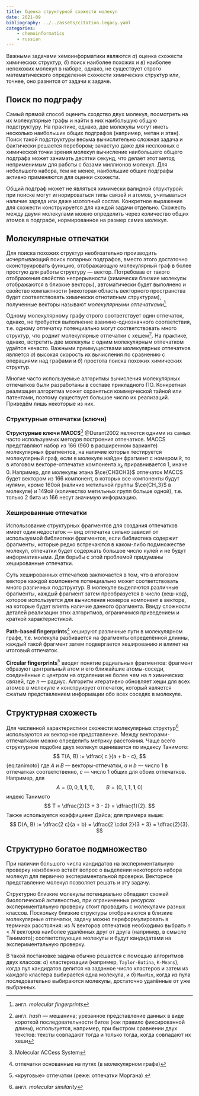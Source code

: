 ```yaml
---
title: Оценка структурной схожести молекул
date: 2021-09
bibliography: ../../assets/citation.legacy.yaml
categories:
    - chemoinformatics
    - russian
---
```


Важными задачами хемоинформатики являются _а_) оценка схожести химических структур, _б_) поиск наиболее похожих и _в_) наиболее непохожих молекул в наборе, однако, не существует строго математического определения схожести химических структур или, точнее, оно разнится от задачи к задаче.

## Поиск по подграфу

Самый прямой способ оценить сходство двух молекул, посмотреть на их молекулярные графы и найти в них наибольшую общую подструктуру. На практике, однако, две молекулы могут иметь несколько наибольших общих подграфов (например, метан и этан). Поиск такой подструктуры весьма вычислительно сложная задача и фактически решается перебором; зачастую даже для несложных с химической точки зрения молекул вычисление наибольшего общего подграфа может занимать десятки секунд, что делает этот метод неприменимым для работы с базами миллионов молекул. Для небольшого набора, тем не менее, наибольшие общие подграфы активно применяются для оценки схожести.

Общий подграф может не являться химически валидной структурой: при поиске могут игнорироваться типы связей и атомов, учитываться наличие заряда или даже изотопный состав. Конкретное выражение для схожести конструируется для каждой задачи отдельно. Схожесть между двумя молекулами можно определить через количество общих атомов в подграфе, нормированное на размер самих молекул. 


## Молекулярные отпечатки

Для поиска похожих структур необязательно производить исчерпывающий поиск попарных подграфов, вместо этого достаточно сконструировать функцию, отображающую молекулярный граф в более простую для работы структуру --- вектор. Потребовав от такого отображения свойство непрерывности (химически близкие молекулы отображаются в близкие векторы), автоматически будет выполнено и свойство компактности (некоторая область векторного пространства будет соответствовать химически отнотипным структурам), полученные векторы называют _молекулярными отпечатками_^[англ. _molecular fingerprints_].

Одному молекулярному графу строго соответствует один отпечаток, однако, не требуется выполнение взаимно-однозначного соответствия, т.е. одному отпечатку потенциально могут соответствовать много структур, что роднит молекулярные отпечатки с хешем^[англ. _hash_ --- мешанина; урезанное представление данных в виде короткой последовательности битов (как правило фиксированной длины), используется, например, при быстром сравнении двух текстов: тексты совпадают тогда и только тогда, когда совпадают их хеши]. На практике, однако, встретить две молекулы с одним молекулярным отпечатком удаётся нечасто. Важными преимуществами молекулярных отпечатков является _а_) высокая скорость их вычисления по сравнению с операциями над графами и _б_) простота поиска похожих химических структур. 

Многие часто используемые алгоритмы вычисления молекулярных отпечатков были разработаны в составе прикладного ПО. Конкретная реализация алгоритма может охраняться коммерческой тайной или патентами, поэтому существует большое число их реализаций. Приведём лишь некоторые из них.

### Структурные отпечатки (ключи)

**Структурные ключи MACCS**^[Molecular ACCess System] @Durant2002 являются одними из самых часто используемых методов построения отпечатков. MACCS представляют набор из 166 (960 в расширенном варианте) молекулярных фрагментов, на наличие которых тестируется молекулярный граф, если в молекуле найден фрагмент с номером $k$, то в итоговом векторе-отпечатке компонента $x_k$ приравнивается $1$, иначе $0$. Например, для молекулы этана $\ce{CH3CH3}$ отпечаток MACCS будет вектором из 166 компонент, в которых все компоненты будут нулями, кроме 160ой (наличие метильной группы $\ce{CH_3}$ в молекуле) и 149ой (количество метильных групп больше одной), т.е. только 2 бита из 166 несут значимую информацию.


### Хешированные отпечатки

Использование структурных фрагментов для создания отпечатков имеет один недостаток --- вид отпечатка сильно зависит от используемой библиотеки фрагментов, если библиотека содержит фрагменты, которые редко встречаются в каком-либо подмножестве молекул, отпечатки будет содержать большое число нулей и не будут информативными. Для борьбы с этой проблемой придуманы хешированные отпечатки.

Суть хешированных отпечатков заключается в том, что в итоговом векторе каждой компоненте потенциально может соответствовать много различных подструктур. В молекуле выделяются различные фрагменты, каждый фрагмент затем преобразуется в число (хеш-код), которое используется для вычисления номеров компонент в векторе, на которые будет влиять наличие данного фрагмента. Ввиду сложности деталей реализации этих алгоритмов, ограничимся приведением и краткой характеристикой.

**Path-based fingerprints**^[отпечатки основанные на путях (в молекулярном графе)] хешируют различные пути в молекулярном графе, т.е. молекула разбивается на фрагменты определённой длинны, каждый такой фрагмент затем подвергается хешированию и влияет на итоговый отпечаток.
    
**Circular fingerprints**^[«круговые» отпечатки (реже: отпечатки Моргана) ] вводят понятие радиальных фрагментов: фрагмент образуют центральный атом и его ближайшие атомы-соседи, соединённые с центром на отдалении не более чем на $n$ химических связей, где $n$ --- радиус. Алгоритм итеративно обновляет хеши для всех атомов в молекуле и конструирует отпечаток, который является сжатым представлением информации обо всех соседях в молекуле. 

## Структурная схожесть {#sec-similarity}

Для численной характеристики схожести молекулярных структур^[англ. _molecular similarity_] используются их векторное представление. Между векторами-отпечатками можно определить метрику расстояния. Чаще всего структурное подобие двух молекул оценивается по индексу Танимото:
$$
T(A, B) := \dfrac{ c }{a + b - c},
$${eq:tanimoto}
где $A$ и $B$ --- векторы-отпечатки, $a$ и $b$ --- число $1$ в отпечатках соответственно, $c$ --- число $1$ общих для обоих отпечатков. Например, для
$$A = (0, 0, \mathbf1, \mathbf1, 1), \qquad B = (0, 1, \mathbf1, \mathbf1, 0)$$
индекс Танимото
$$ T = \dfrac{2}{3 + 3 - 2} = \dfrac{1}{2}. $$
Также используется коэффициент Дайса; для примера выше:
$$
D(A, B) := \dfrac{2 c}{a + b} = \dfrac{2 \cdot 2}{3 + 3} = \dfrac{2}{3}.
$$

## Структурно богатое подмножество {#sec-rich-space}

При наличии большого числа кандидатов на экспериментальную проверку неизбежно встаёт вопрос о выделении некоторого набора молекул для первично экспериментальной проверки. Векторное представление молекул позволяет решать и эту задачу.

Структурно близкие молекулы потенциально обладают схожей биологической активностью, при ограниченных ресурсах экспериментальную проверку стоит проводить с молекулами разных классов. Поскольку близкие структуры отображаются в близкие молекулярные отпечатки, задачу можно переформулировать в терминах расстояния: из $N$ векторов отпечатков необходимо выбрать $n < N$ векторов наиболее удалённых друг от друга (например, в смысле Танимото); соответствующие молекулы и будут кандидатами на экспериментальную проверку.

В такой постановке задача обычно решается с помощью алгоритмов двух классов: _а_) кластеризации (например, `Taylor-Butina`, `K-Means`), когда пул кандидатов делится на заданное число кластеров и затем из каждого кластера выбирается одна молекула, и _б_) `MaxMin`, когда из пула последовательно выбираются молекулы, достаточно удалённые от уже выбранных.
